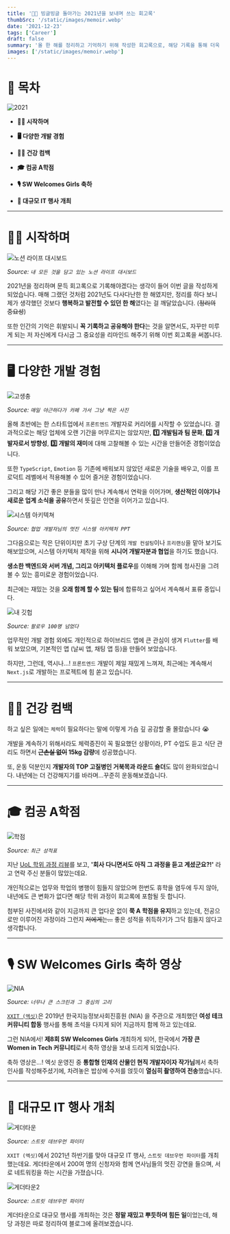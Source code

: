 ```yaml
---
title: '😵‍💫 빙글빙글 돌아가는 2021년을 보내며 쓰는 회고록'
thumbSrc: '/static/images/memoir.webp'
date: '2021-12-23'
tags: ['Career']
draft: false
summary: '올 한 해를 정리하고 기억하기 위해 작성한 회고록으로, 해당 기록을 통해 더욱 성장하고자 합니다.'
images: ['/static/images/memoir.webp']
---
```


# 📌 목차

![2021](/static/images/memoir.webp)

- **💁🏻 시작하며**

- **🖥️ 다양한 개발 경험**

- **🏃🏻 건강 컴백**

- **🎓 컴공 A학점**

- **🎙️ SW Welcomes Girls 축하**

- **🥳 대규모 IT 행사 개최**

---

# 💁🏻 시작하며

![노션 라이프 대시보드](/static/images/life-dashboard.png)

_Source: `내 모든 것을 담고 있는 노션 라이프 대시보드`_

2021년을 정리하며 문득 회고록으로 기록해야겠다는 생각이 들어 이번 글을 작성하게 되었습니다. 매해 그랬던 것처럼 2021년도 다사다난한 한 해였지만, 정리를 하다 보니 제가 생각했던 것보다 **행복하고 발전할 수 있던 한 해**였다는 걸 깨달았습니다. (~~정리의 중요성~~)

또한 인간의 기억은 휘발되니 **꼭 기록하고 공유해야 한다**는 것을 알면서도, 자꾸만 미루게 되는 저 자신에게 다시금 그 중요성을 리마인드 해주기 위해 이번 회고록을 써봅니다.

---

# 🖥️ 다양한 개발 경험

![고생충](/static/images/paragoite.png)

_Source: `매일 야근하다가 카페 가서 그냥 찍은 사진`_

올해 초반에는 한 스타트업에서 `프론트엔드` 개발자로 커리어를 시작할 수 있었습니다. 결과적으로는 해당 업체에 오랜 기간을 머무르지는 않았지만, **1️⃣ 개발팀과 팀 문화**, **2️⃣ 개발자로서 방향성**, **3️⃣ 개발의 재미**에 대해 고찰해볼 수 있는 시간을 만들어준 경험이었습니다.

또한 `TypeScript`, `Emotion` 등 기존에 배워보지 않았던 새로운 기술을 배우고, 이를 프로덕트 레벨에서 적용해볼 수 있어 즐거운 경험이었습니다.

그리고 해당 기간 좋은 분들을 많이 만나 계속해서 연락을 이어가며, **생산적인 이야기나 새로운 업계 소식을 공유**하면서 뜻깊은 인연을 이어가고 있습니다.

![시스템 아키텍쳐](/static/images/architecture-ppt.png)

_Source: `협업 개발자님의 멋진 시스템 아키텍처 PPT`_

그다음으로는 작은 단위이지만 초기 구상 단계의 `개발 컨설팅`이나 `프리랜싱`을 맡아 보기도 해보았으며, 시스템 아키텍처 제작을 위해 **시니어 개발자분과 협업**을 하기도 했습니다.

**생소한 백엔드와 서버 개념, 그리고 아키텍처 플로우**를 이해해 가며 함께 청사진을 그려볼 수 있는 흥미로운 경험이었습니다.

최근에는 재밌는 것을 **오래 함께 할 수 있는 팀**에 합류하고 싶어서 계속해서 표류 중입니다.

![내 깃헙](/static/images/my-github.png)

_Source: `팔로우 100명 넘었다`_

업무적인 개발 경험 외에도 개인적으로 하이브리드 앱에 큰 관심이 생겨 `Flutter`를 배워 보았으며, 기본적인 앱 (날씨 앱, 채팅 앱 등)을 만들어 보았습니다.

하지만, 그런데, 역시나...! `프론트엔드` 개발이 제일 재밌게 느껴져, 최근에는 계속해서 `Next.js`로 개발하는 프로젝트에 힘 쏟고 있습니다.

---

# 🏃🏻 건강 컴백

하고 싶은 일에는 `체력`이 필요하다는 말에 이렇게 가슴 깊 공감할 줄 몰랐습니다 😭

개발을 계속하기 위해서라도 체력증진이 꼭 필요했던 상황이라, PT 수업도 듣고 식단 관리도 하면서 **~~근손실 없이~~ 15kg 감량**에 성공했습니다.

또, 운동 덕분인지 **개발자의 TOP 고질병인 거북목과 라운드 숄더**도 많이 완화되었습니다. 내년에는 더 건강해지기를 바라며...꾸준히 운동해보겠습니다.

---

# 🎓 컴공 A학점

![학점](/static/images/uol-grade.png)

_Source: `최근 성적표`_

지난 [UoL 학위 과정 리뷰](https://www.golee.tech/blog/uol-review)를 보고, **'회사 다니면서도 아직 그 과정을 듣고 계셨군요?!'** 라고 연락 주신 분들이 많았는데요.

개인적으로는 업무와 학업의 병행이 힘들지 않았으며 한번도 휴학을 염두에 두지 않아, 내년에도 큰 변화가 없다면 해당 학위 과정이 회고록에 포함될 듯 합니다.

첨부된 사진에서와 같이 지금까지 큰 업다운 없이 **쭉 A 학점을 유지**하고 있는데, 전공으로만 이루어진 과정이라 그런지 ~~저에게는...~~ 좋은 성적을 취득하기가 그닥 힘들지 않다고 생각합니다.

---

# 🎙️ SW Welcomes Girls 축하 영상

![NIA](/static/images/nia-vid.png)

_Source: `너무나 큰 스크린과 그 중심의 고리`_

[`XXIT (엑싯)`](https://www.instagram.com/xxit.official/)은 2019년 한국지능정보사회진흥원 (NIA) 을 주관으로 개최했던 **여성 테크 커뮤니티 합동** 행사를 통해 초석을 다지게 되어 지금까지 함께 하고 있는데요.

그런 NIA에서! **제8회 SW Welcomes Girls** 개최하게 되어, 한국에서 **가장 큰 Women in Tech 커뮤니티**로서 축하 영상을 보내 드리게 되었습니다.

축하 영상은...! 엑싯 운영진 중 **통합형 인재의 산물인 현직 개발자이자 작가님**께서 축하 인사를 작성해주셨기에, 차려놓은 밥상에 수저를 얹듯이 **열심히 촬영하여 전송**했습니다.

---

# 🥳 대규모 IT 행사 개최

![게더타운](/static/images/sdf.png)

_Source: `스트릿 데브우먼 파이터`_

`XXIT (엑싯)`에서 2021년 하반기를 맞아 대규모 IT 행사, `스트릿 데브우먼 파이터`를 개최했는데요. 게더타운에서 200여 명의 신청자와 함께 연사님들의 멋진 강연을 들으며, 서로 네트워킹을 하는 시간을 가졌습니다.

![게더타운2](/static/images/sdf2.png)

_Source: `스트릿 데브우먼 파이터`_

게더타운으로 대규모 행사를 개최하는 것은 **정말 재밌고 뿌듯하며 힘든 일**이었는데, 해당 과정은 따로 정리하여 블로그에 올려보겠습니다.
